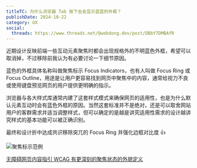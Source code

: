 ```yaml
---
titleTC: 为什么浏览器 Tab 按下去会显示蓝蓝的外框？
publishDate: 2024-10-22
category: UX
social:
  threads: https://www.threads.net/@webdong.dev/post/DBbY7DMBAfR
---
```


近期设计反映前端一些互动元素聚焦时都会出现规格外的不明蓝色外框，希望可以取消掉，不过移除前我认为有必要讨论一下细节原因。

蓝色的外框具体名称叫做聚焦标示 Focus Indicators，也有人叫做 Focus Ring 或 Focus Outline，用途是让用户更容易找到网页中聚焦中的内容，通常给视力不良或使用键盘预览网页的用户提供更明确的指示。

浏览器与各大样式库通常内建了这套样式模式来确保网页的适用性，也是为什么默认元素互动时会有蓝色外框的原因。当然这套标准并不是绝对，还是可以取舍网站用户的客群需求并适当调整样式，但可以确定的是越是讲究适用性需求的设计越讲究样式的基本功能可以被正确识别。

最终和设计折中达成共识移除突兀的 Focus Ring 并强化边框对比度 👍

![聚焦标示范例](focus-indicator.webp)

[无障碍网页内容指引 WCAG 有更深刻的聚焦状态的外貌定义](https://www.w3.org/WAI/WCAG22/Understanding/focus-appearance.html)
